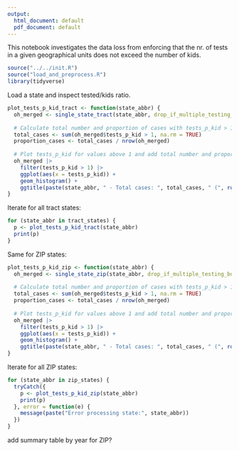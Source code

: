 ```yaml
---
output:
  html_document: default
  pdf_document: default
---
```


This notebook investigates the data loss from enforcing that the nr. of tests in a given geographical units does not exceed the number of kids.

```r
source("../../init.R")
source("load_and_preprocess.R")
library(tidyverse)
```

Load a state and inspect tested/kids ratio.

```r
plot_tests_p_kid_tract <- function(state_abbr) {
  oh_merged <- single_state_tract(state_abbr, drop_if_multiple_testing_bool = FALSE)
  
  # Calculate total number and proportion of cases with tests_p_kid > 1
  total_cases <- sum(oh_merged$tests_p_kid > 1, na.rm = TRUE)
  proportion_cases <- total_cases / nrow(oh_merged)
  
  # Plot tests_p_kid for values above 1 and add total number and proportion of cases in title
  oh_merged |> 
    filter(tests_p_kid > 1) |>
    ggplot(aes(x = tests_p_kid)) +
    geom_histogram() +
    ggtitle(paste(state_abbr, " - Total cases: ", total_cases, " (", round(proportion_cases * 100, 2), "%)", sep = ""))
}

```

Iterate for all tract states:

```r
for (state_abbr in tract_states) {
  p <- plot_tests_p_kid_tract(state_abbr)
  print(p)
}
```

Same for ZIP states:

```r
plot_tests_p_kid_zip <- function(state_abbr) {
  oh_merged <- single_state_zip(state_abbr, drop_if_multiple_testing_bool = FALSE)
  
  # Calculate total number and proportion of cases with tests_p_kid > 1
  total_cases <- sum(oh_merged$tests_p_kid > 1, na.rm = TRUE)
  proportion_cases <- total_cases / nrow(oh_merged)
  
  # Plot tests_p_kid for values above 1 and add total number and proportion of cases in title
  oh_merged |> 
    filter(tests_p_kid > 1) |>
    ggplot(aes(x = tests_p_kid)) +
    geom_histogram() +
    ggtitle(paste(state_abbr, " - Total cases: ", total_cases, " (", round(proportion_cases * 100, 2), "%)", sep = ""))
}
```

Iterate for all ZIP states:

```r
for (state_abbr in zip_states) {
  tryCatch({
    p <- plot_tests_p_kid_zip(state_abbr)
    print(p)
  }, error = function(e) {
    message(paste("Error processing state:", state_abbr))
  })
}
```

add summary table by year for ZIP?